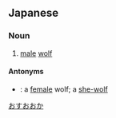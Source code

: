 ==Japanese==
{{ja-kanjitab}}

===Noun===
{{ja-noun|おすおおかみ}}

# {{lb|ja|rare|sort=おすおおか}} [[male]] [[wolf]]

====Antonyms====
* {{ja-r|雌狼|めすおおかみ}}: a [[female]] wolf; a [[she-wolf]]

[[Category:ja:Male animals|おすおおか]]